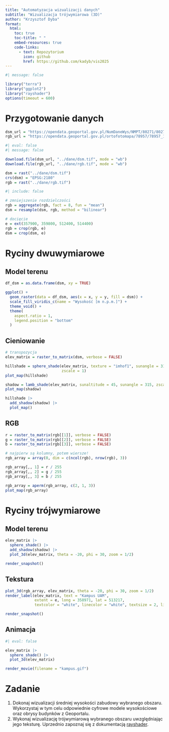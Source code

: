 ```yaml
---
title: "Automatyzacja wizualizacji danych"
subtitle: "Wizualizacja trójwymiarowa (3D)"
author: "Krzysztof Dyba"
format:
  html:
    toc: true
    toc-title: " "
    embed-resources: true
    code-links:
      - text: Repozytorium
        icon: github
        href: https://github.com/kadyb/vis2025
---
```


```r
#| message: false

library("terra")
library("ggplot2")
library("rayshader")
options(timeout = 600)
```

# Przygotowanie danych

```r
dsm_url = "https://opendata.geoportal.gov.pl/NumDaneWys/NMPT/80271/80271_1539162_N-33-130-D-b-1-4.asc"
rgb_url = "https://opendata.geoportal.gov.pl/ortofotomapa/78957/78957_1246396_N-33-130-D-b-1-4.tif"
```

```r
#| eval: false
#| message: false

download.file(dsm_url, "../dane/dsm.tif", mode = "wb")
download.file(rgb_url, "../dane/rgb.tif", mode = "wb")
```

```r
dsm = rast("../dane/dsm.tif")
crs(dsm) = "EPSG:2180"
rgb = rast("../dane/rgb.tif")
```

```r
#| include: false

# zmniejszenie rozdzielczości
rgb = aggregate(rgb, fact = 8, fun = "mean")
dsm = resample(dsm, rgb, method = "bilinear")
```

```r
# docięcie
e = ext(357900, 359800, 512400, 514400)
rgb = crop(rgb, e)
dsm = crop(dsm, e)
```

# Ryciny dwuwymiarowe

## Model terenu

```r
df_dsm = as.data.frame(dsm, xy = TRUE)
```

```r
ggplot() +
  geom_raster(data = df_dsm, aes(x = x, y = y, fill = dsm)) +
  scale_fill_viridis_c(name = "Wysokość [m n.p.m.]") +
  theme_void() +
  theme(
    aspect.ratio = 1,
    legend.position = "bottom"
  )
```

## Cieniowanie

```r
# transpozycja
elev_matrix = raster_to_matrix(dsm, verbose = FALSE)
```

```r
hillshade = sphere_shade(elev_matrix, texture = "imhof1", sunangle = 315,
                         zscale = 1)
plot_map(hillshade)
```

```r
shadow = lamb_shade(elev_matrix, sunaltitude = 45, sunangle = 315, zscale = 1)
plot_map(shadow)
```

```r
hillshade |>
  add_shadow(shadow) |>
  plot_map()
```

## RGB

```r
r = raster_to_matrix(rgb[[1]], verbose = FALSE)
g = raster_to_matrix(rgb[[2]], verbose = FALSE)
b = raster_to_matrix(rgb[[3]], verbose = FALSE)
```

```r
# najpierw są kolumny, potem wiersze!
rgb_array = array(0, dim = c(ncol(rgb), nrow(rgb), 3))

rgb_array[,, 1] = r / 255
rgb_array[,, 2] = g / 255
rgb_array[,, 3] = b / 255

rgb_array = aperm(rgb_array, c(2, 1, 3))
plot_map(rgb_array)
```

# Ryciny trójwymiarowe

## Model terenu

```r
elev_matrix |>
  sphere_shade() |>
  add_shadow(shadow) |>
  plot_3d(elev_matrix, theta = -20, phi = 30, zoom = 1/2)

render_snapshot()
```

## Tekstura

```r
plot_3d(rgb_array, elev_matrix, theta = -20, phi = 30, zoom = 1/2)
render_label(elev_matrix, text = "Kampus UAM",
             extent = e, long = 358971, lat = 513217,
             textcolor = "white", linecolor = "white", textsize = 2, linewidth = 4)

render_snapshot()
```

## Animacja

```r
#| eval: false

elev_matrix |>
  sphere_shade() |>
  plot_3d(elev_matrix)

render_movie(filename = "kampus.gif")
```

# Zadanie

1. Dokonaj wizualizacji średniej wysokości zabudowy wybranego obszaru.
Wykorzystaj w tym celu odpowiednie cyfrowe modele wysokościowe oraz obrysy
budynków z Geoportalu.
2. Wykonaj wizualizację trójwymiarową wybranego obszaru uwzględniając jego
teksturę. Uprzednio zapoznaj się z dokumentacją [rayshader](https://www.rayshader.com/).
